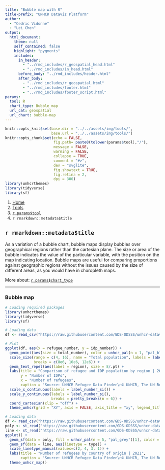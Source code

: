 ```yaml
---
title: "Bubble map with R"
title-prefix: "UNHCR Dataviz Platform"
author:
  - "Cedric Vidonne"
  - "Lei Chen"
output:
  html_document:
    theme: null
    self_contained: false
    highlight: "pygments"
    includes:
      in_header:
        - "../rmd_includes/r_geospatial_head.html"
        - "../rmd_includes/in_head.html"
      before_body: "../rmd_includes/header.html"
      after_body:
        - "../rmd_includes/r_geospatial.html"
        - "../rmd_includes/footer.html"
        - "../rmd_includes/footer_script.html"
params:
  tool: R
  chart_type: Bubble map
  url_cat: geospatial
  url_chart: bubble-map
---
```


```r
knitr::opts_knit$set(base.dir = "../../assets/img/tools/",
                     base.url = "../../assets/img/tools/")
knitr::opts_chunk$set(echo = FALSE,
                      fig.path= paste0(tolower(params$tool),"/"),
                      message = FALSE,
                      warning = FALSE,
                      collapse = TRUE,
                      comment = "#>",
                      dev = "svglite",
                      fig.showtext = TRUE,
                      fig.retina = 2,
                      dpi = 300)
library(unhcrthemes)
library(tidyverse)
library(sf)
```

<main id="tools" class="container mt-5">

<!-- Breadcrumb is filled automatically with the text from Title and Tool parameter in YAML --> 
<nav aria-label="breadcrumb">
    <ol class="breadcrumb">
        <li class="breadcrumb-item"><a href="../../">Home</a></li>
        <li class="breadcrumb-item"><a href="../">Tools</a></li>
        <li class="breadcrumb-item"><a href="../`r tolower(params$tool)`/">`r params$tool`</a></li>
        <li class="breadcrumb-item active" aria-current="page">`r rmarkdown::metadata$title`</li>
    </ol>
</nav>


<!-- Intro header --> 
<div class="my-5 text-center">

## `r rmarkdown::metadata$title`

<div class="row justify-content-center">
<div class="col-lg-8">

<!-- Only text to change below, the rest comes from the YAML --> 
As a variation of a bubble chart, bubble maps display bubbles over geographical regions rather than the cartesian plane. The size or area of the bubble indicates the value of the particular variable, with the position on the map indicating location. Bubble maps are useful for comparing proportions against geographic regions without the issues caused by the size of different areas, as you would have in choropleth maps.

More about: <a href="../../chart_gallery/`r params$url_cat`.html#`r params$url_chart`">`r params$chart_type`</a>

</div>
</div>
</div>


----

<!-- Beginning of section, should be preceded by hr (----) --> 
<section class="my-5">

### Bubble map

<div class="row">

<!-- First column for large screen --> 
<div class="col-lg-6">

```r
# Loading required packages
library(unhcrthemes)
library(tidyverse)
library(sf)

# Loading data
df <- read_csv("https://raw.githubusercontent.com/GDS-ODSSS/unhcr-dataviz-platform/master/data/correlation/bubble.csv")

# Plot
ggplot(df, aes(x = refugee_number, y = idp_number)) +
  geom_point(aes(size = total_number), color = unhcr_pal(n = 1, "pal_blue"), alpha = 0.6) +
  scale_size(range = c(4, 16), name = "Total population", labels = label_number_si(),
             breaks = c(8e6, 10e6, 12e6)) +
  geom_text_repel(aes(label = region), size = 8/.pt) +
  labs(title = "Comparison of refugee and IDP population by region | 2021",
       y = "Number of IDPs",
       x = "Number of refugees",
       caption = "Source: UNHCR Refugee Data Finder\n© UNHCR, The UN Refugee Agency") +
  scale_x_continuous(labels = label_number_si()) +
  scale_y_continuous(labels = label_number_si(),
                     breaks = pretty_breaks(n = 6)) +
  coord_cartesian(clip = "off") +
  theme_unhcr(grid = "XY", axis = FALSE, axis_title = "xy", legend_title = TRUE)
```

</div>
<!-- End First column --->

<!-- Second column for large screen --> 
<div class="col-lg-6">


```r
# Loading data
df <- read_csv("https://raw.githubusercontent.com/GDS-ODSSS/unhcr-dataviz-platform/master/data/geospatial/bubble_map.csv")
poly <- st_read("https://raw.githubusercontent.com/GDS-ODSSS/unhcr-dataviz-platform/master/data/geospatial/world_polygons_simplified.json")
line <- st_read("https://raw.githubusercontent.com/GDS-ODSSS/unhcr-dataviz-platform/master/data/geospatial/world_lines_simplified.json")
ggplot() +
  geom_sf(data = poly, fill = unhcr_pal(n = 5, "pal_grey")[1], color = "transparent") +
  geom_sf(data = line, aes(linetype = type)) +
  scale_linetype_manual(values=c(2, 4, 3, 1)) +
  labs(title = "Number of refugees by country of origin | 2021",
       caption = "Source: UNHCR Refugee Data Finder\n© UNHCR, The UN Refugee Agency") +
  theme_unhcr_map()
```

</div>
<!-- End Second column --->

</div>
</section>
<!-- End of section --->


<!-- To add sections just copy the whole code between the above section tag --->

</main>
